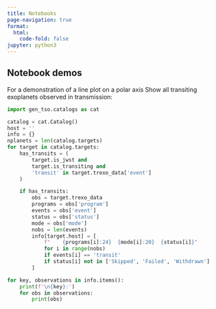 ```yaml
---
title: Notebooks
page-navigation: true
format: 
  html:
    code-fold: false
jupyter: python3
---
```


## Notebook demos


For a demonstration of a line plot on a polar axis
Show all transiting exoplanets observed in transmission:

```python

import gen_tso.catalogs as cat

catalog = cat.Catalog()
host = ''
info = {}
nplanets = len(catalog.targets)
for target in catalog.targets:
    has_transits = (
        target.is_jwst and
        target.is_transiting and
        'transit' in target.trexo_data['event']
    )

    if has_transits:
        obs = target.trexo_data
        programs = obs['program']
        events = obs['event']
        status = obs['status']
        mode = obs['mode']
        nobs = len(events)
        info[target.host] = [
            f"    {programs[i]:24}  {mode[i]:20}  {status[i]}"
            for i in range(nobs)
            if events[i] == 'transit'
            if status[i] not in ['Skipped', 'Failed', 'Withdrawn']
        ]

for key, observations in info.items():
    print(f'\n{key}:')
    for obs in observations:
        print(obs)
```


